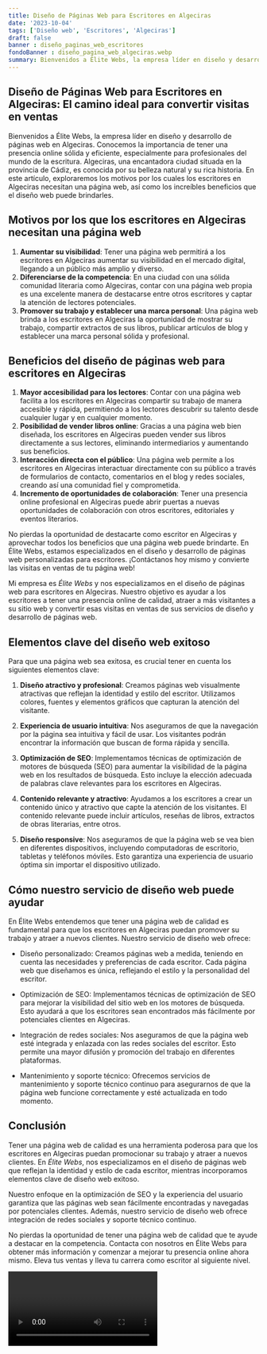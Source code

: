 ```yaml
---
title: Diseño de Páginas Web para Escritores en Algeciras
date: '2023-10-04'
tags: ['Diseño web', 'Escritores', 'Algeciras']
draft: false
banner : diseño_paginas_web_escritores
fondoBanner : diseño_pagina_web_algeciras.webp
summary: Bienvenidos a Élite Webs, la empresa líder en diseño y desarrollo de páginas web en Algeciras. Conocemos la importancia de tener una presencia online sólida y eficiente, especialmente para profesionales del mundo de la escritura. Algeciras, una encantadora ciudad situada en la provincia de Cádiz, es conocida por su belleza natural y su rica historia. En este artículo, exploraremos los motivos por los cuales los escritores en Algeciras necesitan una página web, así como los increíbles beneficios que el diseño web puede brindarles.
---
```


## Diseño de Páginas Web para Escritores en Algeciras: El camino ideal para convertir visitas en ventas

Bienvenidos a Élite Webs, la empresa líder en diseño y desarrollo de páginas web en Algeciras. Conocemos la importancia de tener una presencia online sólida y eficiente, especialmente para profesionales del mundo de la escritura. Algeciras, una encantadora ciudad situada en la provincia de Cádiz, es conocida por su belleza natural y su rica historia. En este artículo, exploraremos los motivos por los cuales los escritores en Algeciras necesitan una página web, así como los increíbles beneficios que el diseño web puede brindarles.

## Motivos por los que los escritores en Algeciras necesitan una página web

1. **Aumentar su visibilidad**: Tener una página web permitirá a los escritores en Algeciras aumentar su visibilidad en el mercado digital, llegando a un público más amplio y diverso.
2. **Diferenciarse de la competencia**: En una ciudad con una sólida comunidad literaria como Algeciras, contar con una página web propia es una excelente manera de destacarse entre otros escritores y captar la atención de lectores potenciales.
3. **Promover su trabajo y establecer una marca personal**: Una página web brinda a los escritores en Algeciras la oportunidad de mostrar su trabajo, compartir extractos de sus libros, publicar artículos de blog y establecer una marca personal sólida y profesional.

## Beneficios del diseño de páginas web para escritores en Algeciras

1. **Mayor accesibilidad para los lectores**: Contar con una página web facilita a los escritores en Algeciras compartir su trabajo de manera accesible y rápida, permitiendo a los lectores descubrir su talento desde cualquier lugar y en cualquier momento.
2. **Posibilidad de vender libros online**: Gracias a una página web bien diseñada, los escritores en Algeciras pueden vender sus libros directamente a sus lectores, eliminando intermediarios y aumentando sus beneficios.
3. **Interacción directa con el público**: Una página web permite a los escritores en Algeciras interactuar directamente con su público a través de formularios de contacto, comentarios en el blog y redes sociales, creando así una comunidad fiel y comprometida.
4. **Incremento de oportunidades de colaboración**: Tener una presencia online profesional en Algeciras puede abrir puertas a nuevas oportunidades de colaboración con otros escritores, editoriales y eventos literarios.

No pierdas la oportunidad de destacarte como escritor en Algeciras y aprovechar todos los beneficios que una página web puede brindarte. En Élite Webs, estamos especializados en el diseño y desarrollo de páginas web personalizadas para escritores. ¡Contáctanos hoy mismo y convierte las visitas en ventas de tu página web!

<GifSeo />

<Cta />

Mi empresa es *Élite Webs* y nos especializamos en el diseño de páginas web para escritores en Algeciras. Nuestro objetivo es ayudar a los escritores a tener una presencia online de calidad, atraer a más visitantes a su sitio web y convertir esas visitas en ventas de sus servicios de diseño y desarrollo de páginas web.

## Elementos clave del diseño web exitoso

Para que una página web sea exitosa, es crucial tener en cuenta los siguientes elementos clave:

1. **Diseño atractivo y profesional**: Creamos páginas web visualmente atractivas que reflejan la identidad y estilo del escritor. Utilizamos colores, fuentes y elementos gráficos que capturan la atención del visitante.

2. **Experiencia de usuario intuitiva**: Nos aseguramos de que la navegación por la página sea intuitiva y fácil de usar. Los visitantes podrán encontrar la información que buscan de forma rápida y sencilla.

3. **Optimización de SEO**: Implementamos técnicas de optimización de motores de búsqueda (SEO) para aumentar la visibilidad de la página web en los resultados de búsqueda. Esto incluye la elección adecuada de palabras clave relevantes para los escritores en Algeciras.

4. **Contenido relevante y atractivo**: Ayudamos a los escritores a crear un contenido único y atractivo que capte la atención de los visitantes. El contenido relevante puede incluir artículos, reseñas de libros, extractos de obras literarias, entre otros.

5. **Diseño responsive**: Nos aseguramos de que la página web se vea bien en diferentes dispositivos, incluyendo computadoras de escritorio, tabletas y teléfonos móviles. Esto garantiza una experiencia de usuario óptima sin importar el dispositivo utilizado.

## Cómo nuestro servicio de diseño web puede ayudar

En Élite Webs entendemos que tener una página web de calidad es fundamental para que los escritores en Algeciras puedan promover su trabajo y atraer a nuevos clientes. Nuestro servicio de diseño web ofrece:

- Diseño personalizado: Creamos páginas web a medida, teniendo en cuenta las necesidades y preferencias de cada escritor. Cada página web que diseñamos es única, reflejando el estilo y la personalidad del escritor.

- Optimización de SEO: Implementamos técnicas de optimización de SEO para mejorar la visibilidad del sitio web en los motores de búsqueda. Esto ayudará a que los escritores sean encontrados más fácilmente por potenciales clientes en Algeciras.

- Integración de redes sociales: Nos aseguramos de que la página web esté integrada y enlazada con las redes sociales del escritor. Esto permite una mayor difusión y promoción del trabajo en diferentes plataformas.

- Mantenimiento y soporte técnico: Ofrecemos servicios de mantenimiento y soporte técnico continuo para asegurarnos de que la página web funcione correctamente y esté actualizada en todo momento.

## Conclusión

Tener una página web de calidad es una herramienta poderosa para que los escritores en Algeciras puedan promocionar su trabajo y atraer a nuevos clientes. En *Élite Webs*, nos especializamos en el diseño de páginas web que reflejan la identidad y estilo de cada escritor, mientras incorporamos elementos clave de diseño web exitoso.

Nuestro enfoque en la optimización de SEO y la experiencia del usuario garantiza que las páginas web sean fácilmente encontradas y navegadas por potenciales clientes. Además, nuestro servicio de diseño web ofrece integración de redes sociales y soporte técnico continuo.

No pierdas la oportunidad de tener una página web de calidad que te ayude a destacar en la competencia. Contacta con nosotros en Élite Webs para obtener más información y comenzar a mejorar tu presencia online ahora mismo. Eleva tus ventas y lleva tu carrera como escritor al siguiente nivel.

<Video />

<CtaBot job='Escritores' city='Algeciras'/>

<Gmaps query='Algeciras+españa+maps' />